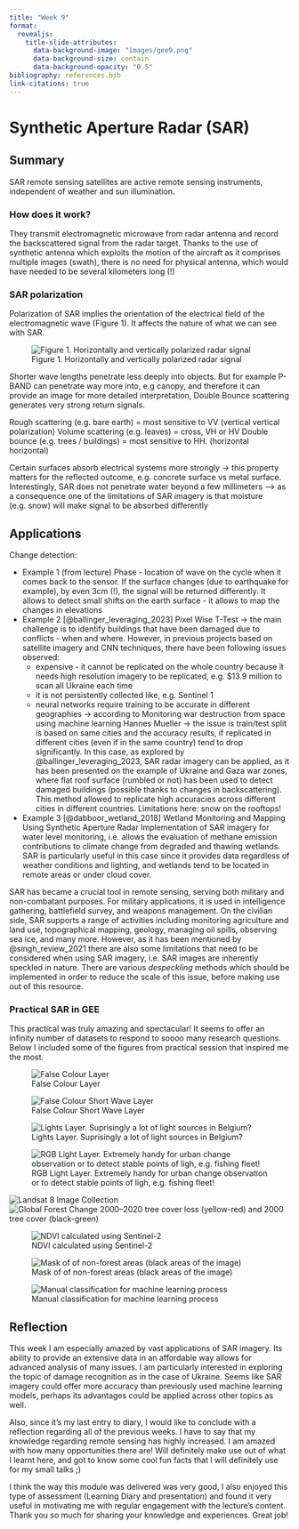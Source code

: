```yaml
---
title: "Week 9"
format: 
  revealjs:
    title-slide-attributes:
      data-background-image: "images/gee9.png"
      data-background-size: contain
      data-background-opacity: "0.5"
bibliography: references.bib
link-citations: true
---
```


# Synthetic Aperture Radar (SAR) {.unnumbered}

## Summary

SAR remote sensing satellites are active remote sensing instruments, independent of weather and sun illumination.

### How does it work?

They transmit electromagnetic microwave from radar antenna and record the backscattered signal from the radar target. Thanks to the use of synthetic antenna which exploits the motion of the aircraft as it comprises multiple images (swath), there is no need for physical antenna, which would have needed to be several kilometers long (!)

### SAR polarization

Polarization of SAR implies the orientation of the electrical field of the electromagnetic wave (Figure 1). It affects the nature of what we can see with SAR.

![Figure 1. Horizontally and vertically polarized radar signal](images/sar.png)

Shorter wave lengths penetrate less deeply into objects. But for example P-BAND can penetrate way more into, e.g canopy, and therefore it can provide an image for more detailed interpretation, Double Bounce scattering generates very strong return signals.

Rough scattering (e.g. bare earth) = most sensitive to VV (vertical vertical polarization) Volume scattering (e.g. leaves) = cross, VH or HV Double bounce (e.g. trees / buildings) = most sensitive to HH. (horizontal horizontal)

Certain surfaces absorb electrical systems more strongly -\> this property matters for the reflected outcome, e.g. concrete surface vs metal surface. Interestingly, SAR does not penetrate water beyond a few millimeters --\> as a consequence one of the limitations of SAR imagery is that moisture (e.g. snow) will make signal to be absorbed differently

## Applications

Change detection:

-   Example 1 (from lecture) Phase - location of wave on the cycle when it comes back to the sensor. If the surface changes (due to earthquake for example), by even 3cm (!), the signal will be returned differently. It allows to detect small shifts on the earth surface - it allows to map the changes in elevations
-   Example 2 [@ballinger_leveraging_2023] Pixel Wise T-Test -\> the main challenge is to identify buildings that have been damaged due to conflicts - when and where. However, in previous projects based on satellite imagery and CNN techniques, there have been following issues observed:
    -   expensive - it cannot be replicated on the whole country because it needs high resolution imagery to be replicated, e.g. \$13.9 million to scan all Ukraine each time
    -   it is not persistently collected like, e.g. Sentinel 1
    -   neural networks require training to be accurate in different geographies -\> according to Monitoring war destruction from space using machine learning Hannes Mueller -\> the issue is train/test split is based on same cities and the accuracy results, if replicated in different cities (even if in the same country) tend to drop significantly. In this case, as explored by @ballinger_leveraging_2023, SAR radar imagery can be applied, as it has been presented on the example of Ukraine and Gaza war zones, where flat roof surface (rumbled or not) has been used to detect damaged buildings (possible thanks to changes in backscattering). This method allowed to replicate high accuracies across different cities in different countries. Limitations here: snow on the rooftops!
-   Example 3 [@dabboor_wetland_2018] Wetland Monitoring and Mapping Using Synthetic Aperture Radar Implementation of SAR imagery for water level monitoring, i.e. allows the evaluation of methane emission contributions to climate change from degraded and thawing wetlands. SAR is particularly useful in this case since it provides data regardless of weather conditions and lighting, and wetlands tend to be located in remote areas or under cloud cover.

SAR has became a crucial tool in remote sensing, serving both military and non-combatant purposes. For military applications, it is used in intelligence gathering, battlefield survey, and weapons management. On the civilian side, SAR supports a range of activities including monitoring agriculture and land use, topographical mapping, geology, managing oil spills, observing sea ice, and many more. However, as it has been mentioned by @singh_review_2021 there are also some limitations that need to be considered when using SAR imagery, i.e. SAR images are inherently speckled in nature. There are various *despeckling* methods which should be implemented in order to reduce the scale of this issue, before making use out of this resource.

### Practical SAR in GEE

This practical was truly amazing and spectacular! It seems to offer an infinity number of datasets to respond to soooo many research questions. Below I included some of the figures from practical session that inspired me the most.

![False Colour Layer](images/gee7.png)

![False Colour Short Wave Layer](images/gee9.png)

![Lights Layer. Suprisingly a lot of light sources in Belgium?](images/gee10.png)

![RGB Light Layer. Extremely handy for urban change observation or to detect stable points of ligh, e.g. fishing fleet!](images/gee11.png)

![Landsat 8 Image Collection](images/gee12.png) 
![Global Forest Change 2000–2020 tree cover loss (yellow-red) and 2000 tree cover (black-green)](images/gee17.png)

![NDVI calculated using Sentinel-2](images/gee18.png) 

![Mask of of non-forest areas (black areas of the image)](images/gee20.png) 

![Manual classification for machine learning process ](images/gee21.png) 

## Reflection

This week I am especially amazed by vast applications of SAR imagery. Its ability to provide an extensive data in an affordable way allows for advanced analysis of many issues. I am particularly interested in exploring the topic of damage recognition as in the case of Ukraine. Seems like SAR imagery could offer more accuracy than previously used machine learning models, perhaps its advantages could be applied across other topics as well.

Also, since it's my last entry to diary, I would like to conclude with a reflection regarding all of the previous weeks. I have to say that my knowledge regarding remote sensing has highly increased. I am amazed with how many opportunities there are! Will definitely make use out of what I learnt here, and got to know some cool fun facts that I will definitely use for my small talks ;)

I think the way this module was delivered was very good, I also enjoyed this type of assessment (Learning Diary and presentation) and found it very useful in motivating me with regular engagement with the lecture's content. Thank you so much for sharing your knowledge and experiences. Great job!
